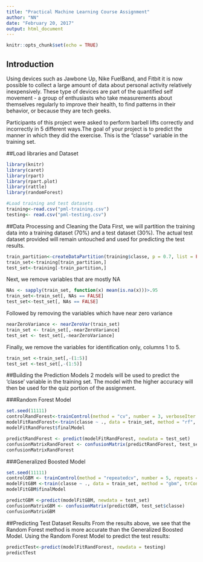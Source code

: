 ```yaml
---
title: "Practical Machine Learning Course Assignment"
author: "NN"
date: "February 20, 2017"
output: html_document
---
```


```r
knitr::opts_chunk$set(echo = TRUE)
```

## Introduction

Using devices such as Jawbone Up, Nike FuelBand, and Fitbit it is now possible to collect a large amount of data about personal activity relatively inexpensively. These type of devices are part of the quantified self movement - a group of enthusiasts who take measurements about themselves regularly to improve their health, to find patterns in their behavior, or because they are tech geeks. 

Participants of this project were asked to perform barbell lifts correctly and incorrectly in 5 different ways.The goal of your project is to predict the manner in which they did the exercise. This is the "classe" variable in the training set.

##Load libraries and Dataset
```R
library(knitr)
library(caret)
library(rpart)
library(rpart.plot)
library(rattle)
library(randomForest)

#Load training and test datasets
training<-read.csv("pml-training.csv")
testing<- read.csv("pml-testing.csv")
```

##Data Processing and Cleaning the Data
First, we will partition the training data into a training dataset (70%) and a test dataset (30%). The actual test dataset provided will remain untouched and used for predicting the test results.
```R
train_partition<-createDataPartition(training$classe, p = 0.7, list = FALSE)
train_set<-training[train_partition,]
test_set<-training[-train_partition,]
```

Next, we remove variables that are mostly NA
```R
NAs <- sapply(train_set, function(x) mean(is.na(x)))>.95
train_set<-train_set[, NAs == FALSE]
test_set<-test_set[, NAs == FALSE]
```

Followed by removing the variables which have near zero variance
```R
nearZeroVariance <- nearZeroVar(train_set)
train_set <- train_set[,-nearZeroVariance]
test_set <- test_set[,-nearZeroVariance]
```

Finally, we remove the variables for identification only, columns 1 to 5.
```R
train_set <-train_set[,-(1:5)]
test_set <-test_set[,-(1:5)]
```

##Building the Prediction Models
2 models will be used to predict the 'classe' variable in the training set. The model with the higher accuracy will then be used for the quiz portion of the assignment. 

###Random Forest Model
```R
set.seed(11111)
controlRandForest<-trainControl(method = "cv", number = 3, verboseIter = FALSE)
modelFitRandForest<-train(classe ~ ., data = train_set, method = "rf", trControl = controlRandForest)
modelFitRandForest$finalModel

predictRandForest <- predict(modelFitRandForest, newdata = test_set)
confusionMatrixRandForest <- confusionMatrix(predictRandForest, test_set$classe)
confusionMatrixRandForest
```

###Generalized Boosted Model
```R
set.seed(11111)
controlGBM <- trainControl(method = "repeatedcv", number = 5, repeats = 1)
modelFitGBM <-train(classe ~ ., data = train_set, method = "gbm", trControl = controlGBM, verbose = FALSE)
modelFitGBM$finalModel

predictGBM <-predict(modelFitGBM, newdata = test_set)
confusionMatrixGBM <- confusionMatrix(predictGBM, test_set$classe)
confusionMatrixGBM
```

##Predicting Test Dataset Results
From the results above, we see that the Random Forest method is more accurate than the Generalized Boosted Model. Using the Random Forest Model to predict the test results:

```R
predictTest<-predict(modelFitRandForest, newdata = testing)
predictTest
```